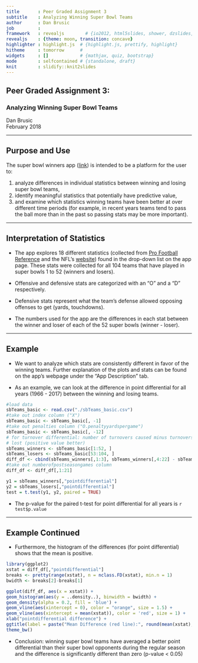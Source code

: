 ```yaml
---
title       : Peer Graded Assignment 3
subtitle    : Analyzing Winning Super Bowl Teams
author      : Dan Brusic
job         : 
framework   : revealjs        # {io2012, html5slides, shower, dzslides, ...}
revealjs    : {theme: moon, transition: concave}
highlighter : highlight.js  # {highlight.js, prettify, highlight}
hitheme     : tomorrow      # 
widgets     : []            # {mathjax, quiz, bootstrap}
mode        : selfcontained # {standalone, draft}
knit        : slidify::knit2slides
---
```


## Peer Graded Assignment 3:
### Analyzing Winning Super Bowl Teams
Dan Brusic  
February 2018

---

## Purpose and Use
The super bowl winners app ([link](https://dbrusic.shinyapps.io/superbowlWinners/)) is intended to be a platform for the user to:

1. analyze differences in individual statistics between winning and losing super bowl teams, 
2. identify meaningful statistics that potentially have predictive value,
3. and examine which statistics winning teams have been better at over different time periods (for example, in recent years teams tend to pass the ball more than in the past so passing stats may be more important).

--- 

## Interpretation of Statistics

* The app explores 18 different statistics (collected from [Pro Football Reference](https://www.pro-football-reference.com/) and the NFL's [website](https://www.nfl.com/)) found in the drop-down list on the app page. These stats were collected for all 104 teams that have played in super bowls 1 to 52 (winners and losers). 

* Offensive and defensive stats are categorized with an "O" and a "D" respectively. 

* Defensive stats represent what the team's defense allowed opposing offenses to get (yards, touchdowns).

* The numbers used for the app are the differences in each stat between the winner and loser of each of the 52 super bowls (winner - loser). 

---

## Example

* We want to analyze which stats are consistently different in favor of the winning teams. Further explanation of the plots and stats can be found on the app's webpage under the "App Description" tab.

* As an example, we can look at the difference in point differential for all years (1966 - 2017) between the winning and losing teams.
```r
#load data
sbTeams_basic <- read.csv("./sbTeams_basic.csv")
#take out index column ("X")
sbTeams_basic <- sbTeams_basic[, -1]
#take out penalties column ("O.penaltyyardspergame")
sbTeams_basic <- sbTeams_basic[, -12]
# for turnover differential: number of turnovers caused minus turnovers
# lost (positive value better)
sbTeams_winners <- sbTeams_basic[1:52, ]
sbTeams_losers <- sbTeams_basic[53:104, ]
diff_df <- cbind(sbTeams_winners[,1:3], sbTeams_winners[,4:22] - sbTeams_losers[,4:22])
#take out numberofpostseasongames column
diff_df <- diff_df[,1:21]
```

```r
y1 = sbTeams_winners[,"pointdifferential"]
y2 = sbTeams_losers[,"pointdifferential"]
test = t.test(y1, y2, paired = TRUE)
```
* The p-value for the paired t-test for point differential for all years is `r test$p.value`

---

## Example Continued

* Furthermore, the histogram of the differences (for point differential) shows that the mean is positive.
```r
library(ggplot2)
xstat = diff_df[,"pointdifferential"]
breaks <- pretty(range(xstat), n = nclass.FD(xstat), min.n = 1)
bwidth <- breaks[2]-breaks[1]
```

```r
ggplot(diff_df, aes(x = xstat)) +
geom_histogram(aes(y = ..density..), binwidth = bwidth) +
geom_density(alpha = 0.2, fill = 'blue') +
geom_vline(aes(xintercept = 0), color = "orange", size = 1.5) +
geom_vline(aes(xintercept = mean(xstat)), color = 'red', size = 1) +
xlab("pointdifferential difference") +
ggtitle(label = paste("Mean Difference (red line):", round(mean(xstat), 2))) +
theme_bw()
```
* Conclusion: winning super bowl teams have averaged a better point differential than their super bowl opponents during the regular season and the difference is significantly different than zero (p-value < 0.05)